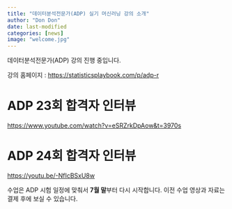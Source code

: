 ```yaml
---
title: "데이터분석전문가(ADP) 실기 머신러닝 강의 소개"
author: "Don Don"
date: last-modified
categories: [news]
image: "welcome.jpg"
---
```


데이터분석전문가(ADP) 강의 진행 중입니다. 

강의 홈페이지 : <https://statisticsplaybook.com/p/adp-r>

# ADP 23회 합격자 인터뷰

<https://www.youtube.com/watch?v=eSRZrkDpAow&t=3970s>

# ADP 24회 합격자 인터뷰 

<https://youtu.be/-NfIcBSxU8w>

수업은 ADP 시험 일정에 맞춰서 **7월 말**부터 다시 시작합니다. 이전 수업 영상과 자료는 결제 후에 보실 수 있습니다. 
